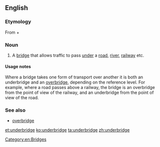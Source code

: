 ==English==

===Etymology===
From {{term|under}} + {{term|bridge}}

===Noun===
{{en-noun}}

# {{British}} A [[bridge]] that allows traffic to pass [[under]] a [[road]], [[river]], [[railway]] etc.

====Usage notes====
Where a bridge takes one form of transport over another it is both an underbridge and an [[overbridge]], depending on the reference level. For example, where a road passes above a railway, the bridge is an overbridge from the point of view of the railway, and an underbridge from the point of view of the road.

===See also===
*[[overbridge]]

[[Category:en:Bridges]]
[[et:underbridge]]
[[ko:underbridge]]
[[ta:underbridge]]
[[zh:underbridge]]